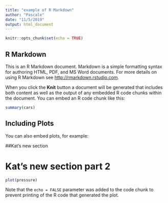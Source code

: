 ---
title: "example of R Markdown"
author: "Pascale"
date: "11/5/2019"
output: html_document
---

```{r setup, include=FALSE}
knitr::opts_chunk$set(echo = TRUE)
```

## R Markdown

This is an R Markdown document. Markdown is a simple formatting syntax for authoring HTML, PDF, and MS Word documents. For more details on using R Markdown see <http://rmarkdown.rstudio.com>.

When you click the **Knit** button a document will be generated that includes both content as well as the output of any embedded R code chunks within the document. You can embed an R code chunk like this:

```{r cars}
summary(cars)
```

## Including Plots

You can also embed plots, for example:

##Kat's new section

# Kat's new section part 2
```{r pressure, echo=FALSE}
plot(pressure)
```

Note that the `echo = FALSE` parameter was added to the code chunk to prevent printing of the R code that generated the plot.
